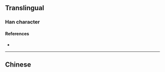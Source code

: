 {{also|櫻}}
{{character info}}
==Translingual==
{{Han simplified forms|櫻|桜|樱}}

===Han character===
{{Han char|rn=75|rad=木|as=11|sn=15|four=|canj=DBOV|ids=⿰木婴}}

====References====
* {{Han ref|kx=0551.181|hdz=21280.050|uh=6A31|ud=27185}}

----

==Chinese==
{{zh-see|櫻}}